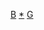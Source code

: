 {{asbox
|image=Flag-map of Belarus.svg
|category=白俄羅斯地理小作品
|subject=與[[白俄羅斯地理]]相關的
|name=Template:Belarus-geo-stub
}}<noinclude>
[[Category:欧洲地理小作品模板|B]]
[[Category:白俄羅斯地理小作品|*]]
[[Category:白俄羅斯小作品模板|G]]
</noinclude>